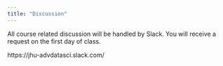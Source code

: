 ```yaml
---
title: "Discussion"
---
```



All course related discussion will be handled by Slack. You will receive a request on the first day of class. 

https://jhu-advdatasci.slack.com/
